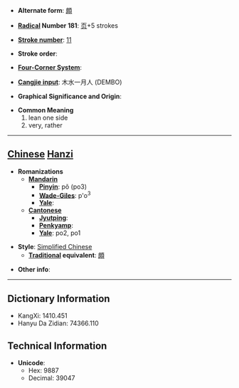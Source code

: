 * '''Alternate form''': [[頗]]

* '''[[Wiktionary:Chinese radical index| Radical]] Number 181''': [[Wiktionary:Chinese radical index 页|页]]+5 strokes

* '''[[Wiktionary:Chinese total strokes index|Stroke number]]''': [[Wiktionary:Chinese total strokes index 11|11]]

* '''Stroke order''': 

* '''[[Wiktionary:Chinese four corner index|Four-Corner System]]''': 

* '''[[Wiktionary:Chinese Cangjie index|Cangjie input]]''': 木水一月人 (DEMBO)

* '''Graphical Significance and Origin''': 

* '''Common Meaning'''
*#lean one side
*# very, rather


----

== [[Chinese]] [[Hanzi]] ==

* '''Romanizations'''
** '''[[Mandarin]]'''
*** '''[[Pinyin]]''': pǒ (po3)
*** '''[[Wade-Giles]]''': p'o<sup>3</sup>
*** '''[[Yale]]''': 
** '''[[Cantonese]]'''
*** '''[[Jyutping]]''':
*** '''[[Penkyamp]]''': 
*** '''[[Yale]]''': po2, po1

* '''Style''': [[Simplified Chinese]] 
** '''[[Traditional Chinese|Traditional]] equivalent''': [[頗]]

* '''Other info''': 

----

== Dictionary Information ==

* KangXi: 1410.451
* Hanyu Da Zidian: 74366.110

== Technical Information ==

* '''Unicode''':
** Hex: 9887
** Decimal: 39047